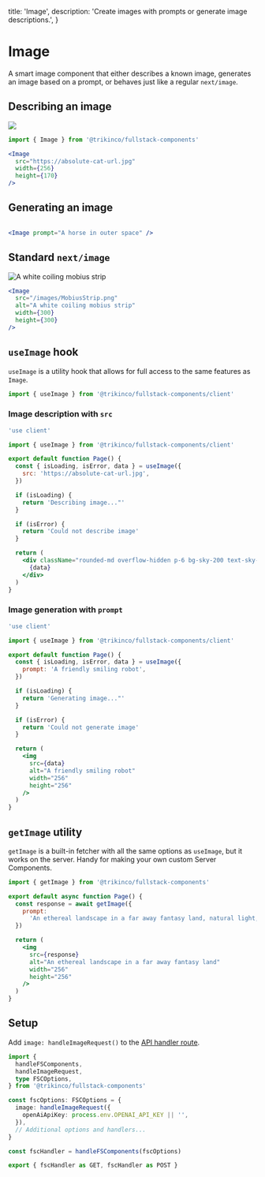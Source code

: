 
  title: 'Image',
  description:
    'Create images with prompts or generate image descriptions.',
}

# Image

A smart image component that either describes a known image, generates an image based on a prompt, or behaves just like a regular `next/image`.

## Describing an image

<Image
  src="https://upload.wikimedia.org/wikipedia/commons/thumb/b/b6/Felis_catus-cat_on_snow.jpg/179px-Felis_catus-cat_on_snow.jpg"
  showResult
  width={256}
  height={170}
/>

```jsx
import { Image } from '@trikinco/fullstack-components'
```

```jsx
<Image
  src="https://absolute-cat-url.jpg"
  width={256}
  height={170}
/>
```

## Generating an image

<Image prompt="A horse in outer space" />

```jsx
<Image prompt="A horse in outer space" />
```

## Standard `next/image`

<Image
  src="/images/MobiusStrip.png"
  alt="A white coiling mobius strip"
  width={300}
  height={300}
/>

```jsx
<Image
  src="/images/MobiusStrip.png"
  alt="A white coiling mobius strip"
  width={300}
  height={300}
/>
```

## `useImage` hook

`useImage` is a utility hook that allows for full access to the same features as `Image`.

```jsx
import { useImage } from '@trikinco/fullstack-components/client'
```

### Image description with `src`

```jsx
'use client'

import { useImage } from '@trikinco/fullstack-components/client'

export default function Page() {
  const { isLoading, isError, data } = useImage({
    src: 'https://absolute-cat-url.jpg',
  })

  if (isLoading) {
    return 'Describing image..."'
  }

  if (isError) {
    return 'Could not describe image'
  }

  return (
    <div className="rounded-md overflow-hidden p-6 bg-sky-200 text-sky-800 text-xl">
      {data}
    </div>
  )
}
```

### Image generation with `prompt`

```jsx
'use client'

import { useImage } from '@trikinco/fullstack-components/client'

export default function Page() {
  const { isLoading, isError, data } = useImage({
    prompt: 'A friendly smiling robot',
  })

  if (isLoading) {
    return 'Generating image..."'
  }

  if (isError) {
    return 'Could not generate image'
  }

  return (
    <img
      src={data}
      alt="A friendly smiling robot"
      width="256"
      height="256"
    />
  )
}
```

## `getImage` utility

`getImage` is a built-in fetcher with all the same options as `useImage`, but it works on the server. Handy for making your own custom Server Components.

```jsx title="Server Component"
import { getImage } from '@trikinco/fullstack-components'

export default async function Page() {
  const response = await getImage({
    prompt:
      'An ethereal landscape in a far away fantasy land, natural light, golden hour',
  })

  return (
    <img
      src={response}
      alt="An ethereal landscape in a far away fantasy land"
      width="256"
      height="256"
    />
  )
}
```

## Setup

Add `image: handleImageRequest()` to the [API handler route](/docs/get-started/#setup).

```ts title="app/api/fsutils/[...fscomponents]/route.ts"
import {
  handleFSComponents,
  handleImageRequest,
  type FSCOptions,
} from '@trikinco/fullstack-components'

const fscOptions: FSCOptions = {
  image: handleImageRequest({
    openAiApiKey: process.env.OPENAI_API_KEY || '',
  }),
  // Additional options and handlers...
}

const fscHandler = handleFSComponents(fscOptions)

export { fscHandler as GET, fscHandler as POST }
```
